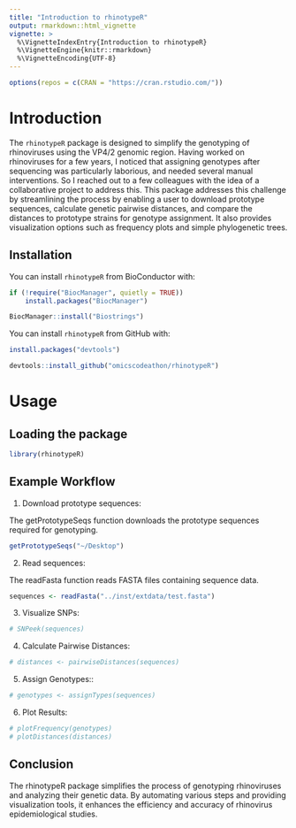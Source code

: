 ```yaml
---
title: "Introduction to rhinotypeR"
output: rmarkdown::html_vignette
vignette: >
  %\VignetteIndexEntry{Introduction to rhinotypeR}
  %\VignetteEngine{knitr::rmarkdown}
  %\VignetteEncoding{UTF-8}
---
```



```r
options(repos = c(CRAN = "https://cran.rstudio.com/"))

```


# Introduction

The `rhinotypeR` package is designed to simplify the genotyping of rhinoviruses using the VP4/2 genomic region. Having worked on rhinoviruses for a few years, I noticed that assigning genotypes after sequencing was particularly laborious, and needed several manual interventions. So I reached out to a few colleagues with the idea of a collaborative project to address this. This package addresses this challenge by streamlining the process by enabling a user to download prototype sequences, calculate genetic pairwise distances, and compare the distances to prototype strains for genotype assignment. It also provides visualization options such as frequency plots and simple phylogenetic trees. 

## Installation

You can install `rhinotypeR` from BioConductor with:

```r
if (!require("BiocManager", quietly = TRUE))
    install.packages("BiocManager")

BiocManager::install("Biostrings")
```

You can install `rhinotypeR` from GitHub with:

```r
install.packages("devtools")

devtools::install_github("omicscodeathon/rhinotypeR")
```


# Usage

## Loading the package

```r
library(rhinotypeR)
```


## Example Workflow

1. Download prototype sequences:

The getPrototypeSeqs function downloads the prototype sequences required for genotyping.

```r
getPrototypeSeqs("~/Desktop")
```

2. Read sequences:

The readFasta function reads FASTA files containing sequence data.

```r
sequences <- readFasta("../inst/extdata/test.fasta")
```

3. Visualize SNPs:

```r
# SNPeek(sequences)
```

4. Calculate Pairwise Distances:

```r
# distances <- pairwiseDistances(sequences)
```

5. Assign Genotypes::

```r
# genotypes <- assignTypes(sequences)
```

6. Plot Results:

```r
# plotFrequency(genotypes)
# plotDistances(distances)
```

## Conclusion
The rhinotypeR package simplifies the process of genotyping rhinoviruses and analyzing their genetic data. By automating various steps and providing visualization tools, it enhances the efficiency and accuracy of rhinovirus epidemiological studies.
